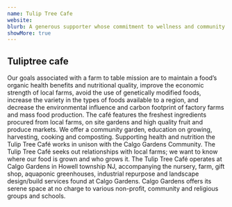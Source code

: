 ```yaml
---
name: Tulip Tree Cafe
website: 
blurb: A generous supporter whose commitment to wellness and community service makes our benefit event possible. Their partnership exemplifies values of compassion and connection.
showMore: true
---
```


## Tuliptree cafe

Our goals associated with a farm to table mission are to maintain a food’s organic health benefits and nutritional quality, improve the economic strength of local farms, avoid the use of genetically modified foods, increase the variety in the types of foods available to a region, and decrease the environmental influence and carbon footprint of factory farms and mass food production. The café features the freshest ingredients procured from local farms, on site gardens and high quality fruit and produce markets.
We offer a community garden, education on growing, harvesting, cooking and composting. Supporting health and nutrition the Tulip Tree Café works in unison with the Calgo Gardens Community. The Tulip Tree Café seeks out relationships with local farms; we want to know where our food is grown and who grows it.
The Tulip Tree Café operates at Calgo Gardens in Howell township NJ, accompanying the nursery, farm, gift shop, aquaponic greenhouses, industrial repurpose and landscape design/build services found at Calgo Gardens. Calgo Gardens offers its serene space at no charge to various non-profit, community and religious groups and schools.

